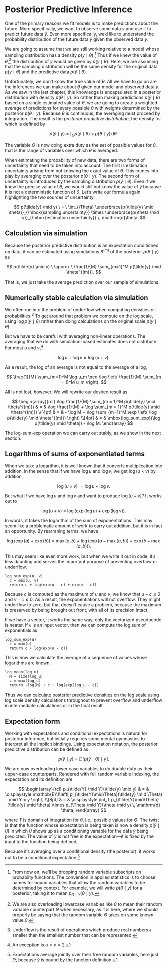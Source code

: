 # Posterior Predictive Inference

One of the primary reasons we fit models is to make predictions about
the future.  More specifically, we want to observe some data $y$ and
use it to predict future data $\tilde{y}$.  Even more specifically,
we'd like to understand the probability distribution of the future
data $\tilde{y}$ given the observed data $y$.

We are going to assume that we are still working relative to a model
whose sampling distribution has a density $p(y \mid \theta)$.^[From
now on, we'll be dropping random variable subscripts on probabilty
functions.  The convention in applied statistics is to choose names
for bound variables that allow the random variables to be determined
by context.  For example, we will write $p(\theta \mid y)$ for a
posterior, taking it to mean $p_{\Theta \mid Y}(\theta \mid y)$.]
Thus if we knew the value of $\theta$,^[We are also overloading
lowercase variables like $\theta$ to mean their random variable
counterpart $\Theta$ when necessary, as it is here, where we should
properly be saying that the random variable $\Theta$ takes on some
known value $\theta$.] the distribution of $\tilde{y}$ would be given
by $p(\tilde{y} \mid \theta)$.  Here, we are assuming that the
sampling distribution will be the same density for the original data
$p(y \mid \theta)$ and the predictive data $p(\tilde{y} \mid \theta)$.

Unfortunately, we don't know the true value of $\theta$.  All we have
to go on are the inferences we can make about $\theta$ given our model
and observed data $y$.  As we saw in the last chapter, this knowledge
is encapsulated in a posterior distribution with density $p(\theta
\mid y)$.  So rather than making predictions $p(\tilde{y} \mid
\theta)$ based on a single estimated value of $\theta$, we are going
to create a weighted average of predictions for every possible
$\theta$ with weights determined by the posterior $p(\theta \mid y)$.
Because $\theta$ is continuous, the averaging must proceed by
integration.  The result is the *posterior predictive distribution*,
the density for which is defined by

$$
p(\tilde{y} \mid y)
\ = \
\displaystyle
\int_{\Theta}
p(\tilde{y} \mid \theta)
\times
p(\theta \mid y)
\,
\mathrm{d}\theta.
$$

The variable $\Theta$ is now doing extra duty as the set of possible
values for $\theta$, that is the range of variables over which
$\theta$ is averaged.

When estimating the probability of new data, there are two forms of
uncertainty that need to be taken into account.  The first is
estimation uncertainty arising from not knowing the exact value of
$\theta$.  This comes into play by averaging over the posterior
$p(\theta \mid y)$.  The second form of uncertainty is introduced by
the sampling distribution $p(\tilde{y} \mid \theta)$.  Even if we knew
the precise value of $\theta$, we would still not know the value of
$\tilde{y}$ because it is not a deterministic function of $\theta$.
Let's write our formula again highlighting the two sources of
uncertainty.

$$
p(\tilde{y} \mid y)
\ = \
\int_{\Theta}
\underbrace{p(\tilde{y} \mid \theta)}_{\mbox{sampling uncertainty}}
\times
\underbrace{p(\theta \mid y)}_{\mbox{estimation uncertainty}}
\,
\mathrm{d}\theta.
$$



## Calculation via simulation

Because the posterior predictive distribution is an expectation
conditioned on data, it can be estimated using simulations
$\theta^{(m)}$ of the posterior $p(\theta \mid y)$ as

$$
p(\tilde{y} \mid y)
\ \approx \
\frac{1}{M} \sum_{m=1}^M p(\tilde{y} \mid \theta^{(m)}).
$$

That is, we just take the average prediction over our sample of
simulations.

## Numerically stable calculation via simulation

We often run into the problem of underflow when computing densities or
probabilities.^[Underflow is the result of operations which produce
real numbers $\epsilon$ smaller than the smallest number that can
be represented.]  To get around that problem we compute on the log
scale, using $\log p(y \mid \theta)$ rather than doing calculations on
the original scale $p(y \mid \theta)$.

But we have to be careful with averaging non-linear operations.  The
averaging that we do with simulation-based estimates does not
distribute.  For most $u$ and $v$,^[An exception is $u = v = 2.$]

$$
\log u + \log v \neq \log (u + v).
$$

As a result, the log of an average is not equal to the average of a
log,

$$
\frac{1}{M} \sum_{m=1}^M \log u_m
\neq
\log \left( \frac{1}{M} \sum_{m = 1}^M u_m \right).
$$

All is not lost, however.  We will rewrite our desired result as

$$
\begin{array}{rcl}
\log \frac{1}{M} \sum_{m = 1}^M p(\tilde{y} \mid \theta^{(m)})
& = &
\log \frac{1}{M} + \log \sum_{m = 1}^M p(\tilde{y} \mid \theta^{(m)})
\\[4pt]
& = &
- \log M
+ \log \sum_{m=1}^M \exp
     \left( \log p(\tilde{y} \mid \theta^{(m)}) \right)
\\[4pt]
& = &
\mbox{log_sum_exp}(\log p(\tilde{y} \mid \theta)) - \log M.
\end{array}
$$

The log-sum-exp operation we can carry out stably, as we show in the
next section.

## Logarithms of sums of exponentiated terms

When we take a logarithm, it is well known that it converts
multiplication into addition, in the sense that if we have $\log u$
and $\log v$, we get $\log (u \times v)$ by addition,

$$
\log \left( u \times v \right)
\ = \log u + \log v.
$$

But what if we have $\log u$ and $\log v$ and want to produce $\log (u
+ v)$?  It works out to

$$
\log \left( u + v  \right)
\ = \
\log \left( \exp(\log u) + \exp(\log v) \right).
$$

In words, it takes the logarithm of the sum of exponentiations.  This
may seem like a problematic amount of work to carry out addition, but
it is in fact an opportunity.  By rearraning terms, we have

$$
\log (\exp(a) + \exp(b))
\ = \
\max(a, b) + \log (\exp(a - \max(a, b))
                   + \exp(b - \max(a, b))).
$$

This may seem like even more work, but when we write it out in code,
it's less daunting and serves the important purpose of preventing
overflow or underflow.

```
log_sum_exp(u, v)
  c = max(u, v)
  return c + log(exp(u - c) + exp(v - c))
```

Because $c$ is computed as the maximum of $u$ and $v$, we know that $u
- c \leq 0$ and $v - c \leq 0$.  As a result, the exponentiations will
not overflow.  They might underflow to zero, but that doesn't cause a
problem, because the maximum is preserved by being brought out front,
with all of its precision intact.

If we have a vector, it works the same way, only the vectorized
pseudocode is neater.  If `u` is an input vector, then we can compute
the log sum of exponentials as

```
log_sum_exp(u)
  c = max(u)
  return c + log(exp(u - c))
```

This is how we calculate the average of a sequence of values whose
logarithms are known.

```
log_mean(log_u)
  M = size(log_u)
  c = max(log_u)
  return -log(M) + c + log(exp(log_u - c))
```

Thus we can calculate posterior predictive densities on the log scale
using log scale density calculations throughout to prevent overflow
and underflow in intermediate calculations or in the final result.


## Expectation form

Working with expectations and conditional expectations is natural for
posterior inference, but initially requires some mental gymnastics to
interpret all the implicit bindings.  Using expectation notation, the
posterior predictive distribution can be defined as

$$
p(\tilde{y} \mid y)
\ = \
\displaystyle
\mathbb{E}\!\left[ p(\tilde{y} \mid \theta) \mid y \right].
$$

We are now overloading lower case variables to do double duty as their
upper-case counterparts.  Rendered with full random variable
indexing, the expectation and its definition are

$$
\begin{array}{rcl}
p_{\tilde{Y} \mid Y}(\tilde{y} \mid y)
& = &
\displaystyle
\mathbb{E}\!\left[
p_{\tilde{Y}\mid\Theta}(\tilde{y} \mid \Theta) \mid Y = y
\right]
\\[8pt]
& = &
\displaystyle
\int_T
  p_{\tilde{Y}\mid\Theta}(\tilde{y} \mid \theta)
  \times p_{\Theta \mid Y}(\theta \mid y)
\, \mathrm{d} \theta,
\end{array}
$$

where $T$ is domain of integration for $\theta$, i.e., possible values
for $\Theta$.  The twist is that the function whose expectation is
being taken is now a density $p(\tilde{y} \mid \theta)$ in which
$\theta$ shows up as a conditioning variable for the data $\tilde{y}$
being predicted.  The value of $\tilde{y}$ is not free in the
expectation---it is fixed by the input to the function being defined,


Because it's averaging over a conditional density (the posterior), it
works out to be a conditional expectation.^[Expectations average
jointly over their free random variables, here just $\Theta$, because
$\tilde{y}$ is bound by the function definition.]
